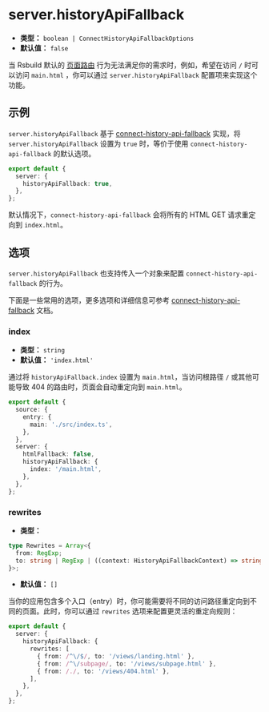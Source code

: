 # server.historyApiFallback

- **类型：** `boolean | ConnectHistoryApiFallbackOptions`
- **默认值：** `false`

当 Rsbuild 默认的 [页面路由](/guide/basic/server#page-routing) 行为无法满足你的需求时，例如，希望在访问 `/` 时可以访问 `main.html` ，你可以通过 `server.historyApiFallback` 配置项来实现这个功能。

## 示例

`server.historyApiFallback` 基于 [connect-history-api-fallback](https://github.com/bripkens/connect-history-api-fallback) 实现，将 `server.historyApiFallback` 设置为 `true` 时，等价于使用 `connect-history-api-fallback` 的默认选项。

```ts title="rsbuild.config.ts"
export default {
  server: {
    historyApiFallback: true,
  },
};
```

默认情况下，`connect-history-api-fallback` 会将所有的 HTML GET 请求重定向到 `index.html`。

## 选项

`server.historyApiFallback` 也支持传入一个对象来配置 `connect-history-api-fallback` 的行为。

下面是一些常用的选项，更多选项和详细信息可参考 [connect-history-api-fallback](https://github.com/bripkens/connect-history-api-fallback) 文档。

### index

- **类型：** `string`
- **默认值：** `'index.html'`

通过将 `historyApiFallback.index` 设置为 `main.html`，当访问根路径 `/` 或其他可能导致 404 的路由时，页面会自动重定向到 `main.html`。

```ts title="rsbuild.config.ts"
export default {
  source: {
    entry: {
      main: './src/index.ts',
    },
  },
  server: {
    htmlFallback: false,
    historyApiFallback: {
      index: '/main.html',
    },
  },
};
```

### rewrites

- **类型：**

```ts
type Rewrites = Array<{
  from: RegExp;
  to: string | RegExp | ((context: HistoryApiFallbackContext) => string);
}>;
```

- **默认值：** `[]`

当你的应用包含多个入口（entry）时，你可能需要将不同的访问路径重定向到不同的页面。此时，你可以通过 `rewrites` 选项来配置更灵活的重定向规则：

```ts title="rsbuild.config.ts"
export default {
  server: {
    historyApiFallback: {
      rewrites: [
        { from: /^\/$/, to: '/views/landing.html' },
        { from: /^\/subpage/, to: '/views/subpage.html' },
        { from: /./, to: '/views/404.html' },
      ],
    },
  },
};
```

